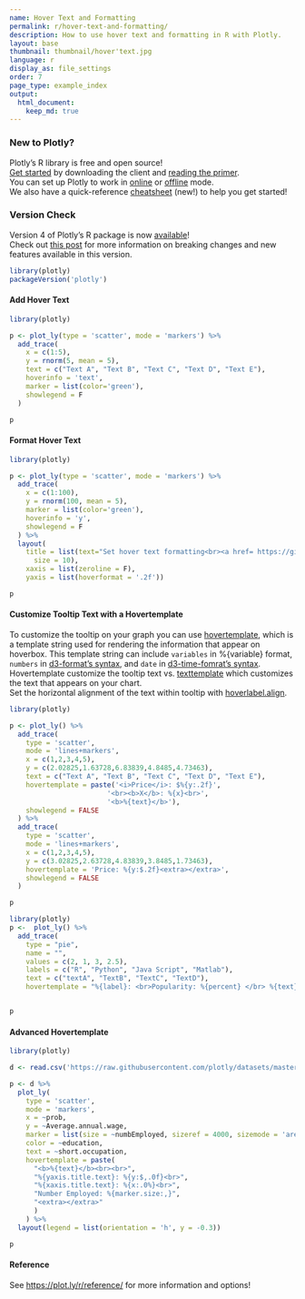 ```yaml
---
name: Hover Text and Formatting
permalink: r/hover-text-and-formatting/
description: How to use hover text and formatting in R with Plotly.
layout: base
thumbnail: thumbnail/hover'text.jpg
language: r
display_as: file_settings
order: 7
page_type: example_index
output:
  html_document:
    keep_md: true
---
```

### New to Plotly?

Plotly's R library is free and open source!<br>
[Get started](https://plot.ly/r/getting-started/) by downloading the client and [reading the primer](https://plot.ly/r/getting-started/).<br>
You can set up Plotly to work in [online](https://plot.ly/r/getting-started/#hosting-graphs-in-your-online-plotly-account) or [offline](https://plot.ly/r/offline/) mode.<br>
We also have a quick-reference [cheatsheet](https://images.plot.ly/plotly-documentation/images/r_cheat_sheet.pdf) (new!) to help you get started!

### Version Check

Version 4 of Plotly's R package is now [available](https://plot.ly/r/getting-started/#installation)!<br>
Check out [this post](http://moderndata.plot.ly/upgrading-to-plotly-4-0-and-above/) for more information on breaking changes and new features available in this version.

```r
library(plotly)
packageVersion('plotly')
```

#### Add Hover Text

```r
library(plotly)

p <- plot_ly(type = 'scatter', mode = 'markers') %>%
  add_trace(
    x = c(1:5), 
    y = rnorm(5, mean = 5),
    text = c("Text A", "Text B", "Text C", "Text D", "Text E"),
    hoverinfo = 'text',
    marker = list(color='green'),
    showlegend = F
  )

p
```

#### Format Hover Text 

```r
library(plotly)

p <- plot_ly(type = 'scatter', mode = 'markers') %>%
  add_trace(
    x = c(1:100), 
    y = rnorm(100, mean = 5), 
    marker = list(color='green'),
    hoverinfo = 'y',
    showlegend = F
  ) %>%
  layout(
    title = list(text="Set hover text formatting<br><a href= https://github.com/d3/d3-time-format/blob/master/README.md#locale_format>https://github.com/d3/d3-time-format/blob/master/README.md#locale_format</a>",
      size = 10),
    xaxis = list(zeroline = F),
    yaxis = list(hoverformat = '.2f'))

p
```

#### Customize Tooltip Text with a Hovertemplate

To customize the tooltip on your graph you can use [hovertemplate](https://plot.ly/r/reference/#pie-hovertemplate), which is a template string used for rendering the information that appear on hoverbox.
This template string can include `variables` in %{variable} format, `numbers` in [d3-format's syntax](https://github.com/d3/d3-3.x-api-reference/blob/master/Formatting.md#d3_forma), and `date` in [d3-time-fomrat's syntax](https://github.com/d3/d3-3.x-api-reference/blob/master/Time-Formatting.md#format).
Hovertemplate customize the tooltip text vs. [texttemplate](https://plot.ly/r/reference/#pie-texttemplate) which customizes the text that appears on your chart. <br>
Set the horizontal alignment of the text within tooltip with [hoverlabel.align](https://plot.ly/r/reference/#layout-hoverlabel-align).

```r
library(plotly)

p <- plot_ly() %>%
  add_trace(
    type = 'scatter',
    mode = 'lines+markers',
    x = c(1,2,3,4,5),
    y = c(2.02825,1.63728,6.83839,4.8485,4.73463),
    text = c("Text A", "Text B", "Text C", "Text D", "Text E"),
    hovertemplate = paste('<i>Price</i>: $%{y:.2f}',
                        '<br><b>X</b>: %{x}<br>',
                        '<b>%{text}</b>'),
    showlegend = FALSE
  ) %>%
  add_trace(
    type = 'scatter',
    mode = 'lines+markers',
    x = c(1,2,3,4,5),
    y = c(3.02825,2.63728,4.83839,3.8485,1.73463),
    hovertemplate = 'Price: %{y:$.2f}<extra></extra>',
    showlegend = FALSE
  )

p
```

```r
library(plotly)
p <-  plot_ly() %>%
  add_trace(
    type = "pie",
    name = "",
    values = c(2, 1, 3, 2.5),
    labels = c("R", "Python", "Java Script", "Matlab"),
    text = c("textA", "TextB", "TextC", "TextD"),
    hovertemplate = "%{label}: <br>Popularity: %{percent} </br> %{text}")


p
```

#### Advanced Hovertemplate

```r
library(plotly)

d <- read.csv('https://raw.githubusercontent.com/plotly/datasets/master/job-automation-probability.csv')

p <- d %>% 
  plot_ly(
    type = 'scatter',
    mode = 'markers',
    x = ~prob,
    y = ~Average.annual.wage,
    marker = list(size = ~numbEmployed, sizeref = 4000, sizemode = 'area'),
    color = ~education,
    text = ~short.occupation,
    hovertemplate = paste(
      "<b>%{text}</b><br><br>",
      "%{yaxis.title.text}: %{y:$,.0f}<br>",
      "%{xaxis.title.text}: %{x:.0%}<br>",
      "Number Employed: %{marker.size:,}",
      "<extra></extra>"
      )
    ) %>%
  layout(legend = list(orientation = 'h', y = -0.3))

p
```

#### Reference

See [https://plot.ly/r/reference/](https://plot.ly/r/reference/) for more information and options!